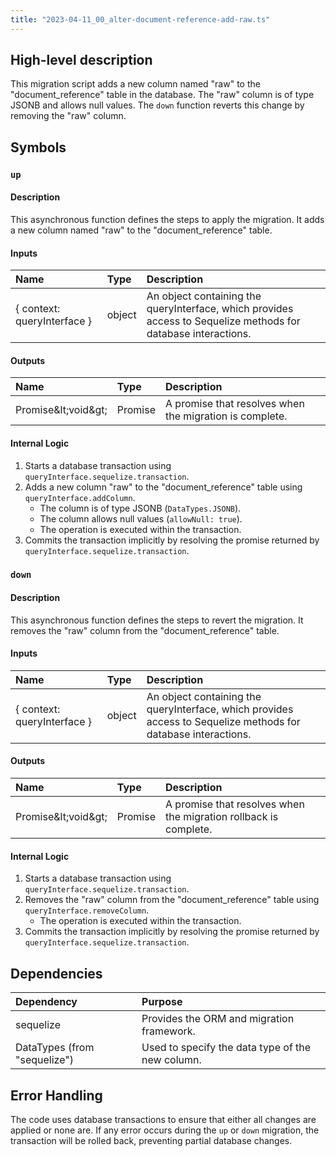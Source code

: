 ```yaml
---
title: "2023-04-11_00_alter-document-reference-add-raw.ts"
---
```


## High-level description
This migration script adds a new column named "raw" to the "document_reference" table in the database. The "raw" column is of type JSONB and allows null values. The `down` function reverts this change by removing the "raw" column.

## Symbols

### `up`
#### Description
This asynchronous function defines the steps to apply the migration. It adds a new column named "raw" to the "document_reference" table.

#### Inputs
| Name | Type | Description |
|:-----|:-----|:------------|
| \{ context: queryInterface \} | object | An object containing the queryInterface, which provides access to Sequelize methods for database interactions. |

#### Outputs
| Name | Type | Description |
|:-----|:-----|:------------|
| Promise\&lt;void\&gt; | Promise | A promise that resolves when the migration is complete. |

#### Internal Logic
1. Starts a database transaction using `queryInterface.sequelize.transaction`.
2. Adds a new column "raw" to the "document_reference" table using `queryInterface.addColumn`.
   - The column is of type JSONB (`DataTypes.JSONB`).
   - The column allows null values (`allowNull: true`).
   - The operation is executed within the transaction.
3. Commits the transaction implicitly by resolving the promise returned by `queryInterface.sequelize.transaction`.

### `down`
#### Description
This asynchronous function defines the steps to revert the migration. It removes the "raw" column from the "document_reference" table.

#### Inputs
| Name | Type | Description |
|:-----|:-----|:------------|
| \{ context: queryInterface \} | object | An object containing the queryInterface, which provides access to Sequelize methods for database interactions. |

#### Outputs
| Name | Type | Description |
|:-----|:-----|:------------|
| Promise\&lt;void\&gt; | Promise | A promise that resolves when the migration rollback is complete. |

#### Internal Logic
1. Starts a database transaction using `queryInterface.sequelize.transaction`.
2. Removes the "raw" column from the "document_reference" table using `queryInterface.removeColumn`.
   - The operation is executed within the transaction.
3. Commits the transaction implicitly by resolving the promise returned by `queryInterface.sequelize.transaction`.

## Dependencies
| Dependency | Purpose |
|:-----------|:--------|
| sequelize | Provides the ORM and migration framework. |
| DataTypes (from "sequelize") | Used to specify the data type of the new column. |

## Error Handling
The code uses database transactions to ensure that either all changes are applied or none are. If any error occurs during the `up` or `down` migration, the transaction will be rolled back, preventing partial database changes.
